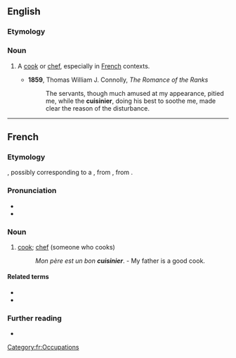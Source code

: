 ==English==

===Etymology===
{{bor|en|fr|cuisinier}}

===Noun===
{{en-noun}}

# {{lb|en|dated}} A [[cook]] or [[chef]], especially in [[French]] contexts.
#* '''1859''', Thomas William J. Connolly, ''The Romance of the Ranks''
#*: The servants, though much amused at my appearance, pitied me, while the '''cuisinier''', doing his best to soothe me, made clear the reason of the disturbance.

----

==French==

===Etymology===
{{suffix|fr|cuisine|ier}}, possibly corresponding to a {{inh|fr|VL.||*cocīnārius}}, from {{inh|fr|la|coquīnārius}}, from {{m|la|coquīna}}.

===Pronunciation===
* {{fr-IPA}}
* {{audio|fr|Fr-cuisinier.ogg|Audio}}

===Noun===
{{fr-noun|m|f=cuisinière}}

# [[cook]]; [[chef]] (someone who cooks)
#: ''Mon père est un bon '''cuisinier'''''. - My father is a good cook.

====Related terms====
* {{l|fr|cuisine}}
* {{l|fr|cuisiner}}

===Further reading===
* {{R:TLFi}}

[[Category:fr:Occupations]]